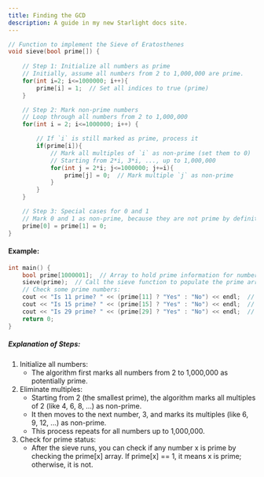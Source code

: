 ```yaml
---
title: Finding the GCD
description: A guide in my new Starlight docs site.
---
```


```c++
// Function to implement the Sieve of Eratosthenes
void sieve(bool prime[]) {
    
    // Step 1: Initialize all numbers as prime
    // Initially, assume all numbers from 2 to 1,000,000 are prime.
    for(int i=2; i<=1000000; i++){
        prime[i] = 1;  // Set all indices to true (prime)
    }

    // Step 2: Mark non-prime numbers
    // Loop through all numbers from 2 to 1,000,000
    for(int i = 2; i<=1000000; i++) {

        // If `i` is still marked as prime, process it
        if(prime[i]){
            // Mark all multiples of `i` as non-prime (set them to 0)
            // Starting from 2*i, 3*i, ..., up to 1,000,000
            for(int j = 2*i; j<=1000000; j+=i){
                prime[j] = 0;  // Mark multiple `j` as non-prime
            }
        }
    }

    // Step 3: Special cases for 0 and 1
    // Mark 0 and 1 as non-prime, because they are not prime by definition
    prime[0] = prime[1] = 0;
}
```

#### Example:
```c++
int main() {
    bool prime[1000001];  // Array to hold prime information for numbers from 0 to 1,000,000
    sieve(prime);  // Call the sieve function to populate the prime array
    // Check some prime numbers:
    cout << "Is 11 prime? " << (prime[11] ? "Yes" : "No") << endl;  // Output: Yes
    cout << "Is 15 prime? " << (prime[15] ? "Yes" : "No") << endl;  // Output: No
    cout << "Is 29 prime? " << (prime[29] ? "Yes" : "No") << endl;  // Output: Yes
    return 0;
}
```
##### Explanation of Steps:
1. Initialize all numbers:
    - The algorithm first marks all numbers from 2 to 1,000,000 as potentially prime.
2. Eliminate multiples:
    - Starting from 2 (the smallest prime), the algorithm marks all multiples of 2 (like 4, 6, 8, ...) as non-prime.
    - It then moves to the next number, 3, and marks its multiples (like 6, 9, 12, ...) as non-prime.
    - This process repeats for all numbers up to 1,000,000.
3. Check for prime status:
    - After the sieve runs, you can check if any number x is prime by checking the prime[x] array. If prime[x] == 1, it means x is prime; otherwise, it is not.

